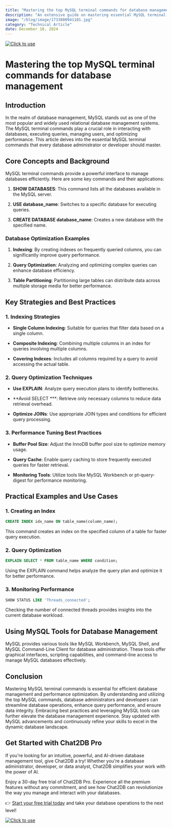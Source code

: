 ```yaml
---
title: "Mastering the top MySQL terminal commands for database management"
description: "An extensive guide on mastering essential MySQL terminal commands for efficient database management."
image: "/blog/image/1733800941101.jpg"
category: "Technical Article"
date: December 10, 2024
---
```

[![Click to use](/image/blog/bg/chat2db1.png)](https://app.chat2db.ai/)
# Mastering the top MySQL terminal commands for database management


<Authors date="December 10, 2024">
  <Author name="Aiden Stone" link="https://chat2db.ai" />
</Authors>

## Introduction

In the realm of database management, MySQL stands out as one of the most popular and widely used relational database management systems. The MySQL terminal commands play a crucial role in interacting with databases, executing queries, managing users, and optimizing performance. This article delves into the essential MySQL terminal commands that every database administrator or developer should master.

## Core Concepts and Background

MySQL terminal commands provide a powerful interface to manage databases efficiently. Here are some key commands and their applications:

1. **SHOW DATABASES**: This command lists all the databases available in the MySQL server.

2. **USE database_name**: Switches to a specific database for executing queries.

3. **CREATE DATABASE database_name**: Creates a new database with the specified name.

### Database Optimization Examples

1. **Indexing**: By creating indexes on frequently queried columns, you can significantly improve query performance.

2. **Query Optimization**: Analyzing and optimizing complex queries can enhance database efficiency.

3. **Table Partitioning**: Partitioning large tables can distribute data across multiple storage media for better performance.

## Key Strategies and Best Practices

### 1. Indexing Strategies

- **Single Column Indexing**: Suitable for queries that filter data based on a single column.

- **Composite Indexing**: Combining multiple columns in an index for queries involving multiple columns.

- **Covering Indexes**: Includes all columns required by a query to avoid accessing the actual table.

### 2. Query Optimization Techniques

- **Use EXPLAIN**: Analyze query execution plans to identify bottlenecks.

- **Avoid SELECT ***: Retrieve only necessary columns to reduce data retrieval overhead.

- **Optimize JOINs**: Use appropriate JOIN types and conditions for efficient query processing.

### 3. Performance Tuning Best Practices

- **Buffer Pool Size**: Adjust the InnoDB buffer pool size to optimize memory usage.

- **Query Cache**: Enable query caching to store frequently executed queries for faster retrieval.

- **Monitoring Tools**: Utilize tools like MySQL Workbench or pt-query-digest for performance monitoring.

## Practical Examples and Use Cases

### 1. Creating an Index

```sql
CREATE INDEX idx_name ON table_name(column_name);
```

This command creates an index on the specified column of a table for faster query execution.

### 2. Query Optimization

```sql
EXPLAIN SELECT * FROM table_name WHERE condition;
```

Using the EXPLAIN command helps analyze the query plan and optimize it for better performance.

### 3. Monitoring Performance

```sql
SHOW STATUS LIKE 'Threads_connected';
```

Checking the number of connected threads provides insights into the current database workload.

## Using MySQL Tools for Database Management

MySQL provides various tools like MySQL Workbench, MySQL Shell, and MySQL Command-Line Client for database administration. These tools offer graphical interfaces, scripting capabilities, and command-line access to manage MySQL databases effectively.

## Conclusion

Mastering MySQL terminal commands is essential for efficient database management and performance optimization. By understanding and utilizing the top MySQL commands, database administrators and developers can streamline database operations, enhance query performance, and ensure data integrity. Embracing best practices and leveraging MySQL tools can further elevate the database management experience. Stay updated with MySQL advancements and continuously refine your skills to excel in the dynamic database landscape.

## Get Started with Chat2DB Pro

If you're looking for an intuitive, powerful, and AI-driven database management tool, give Chat2DB a try! Whether you're a database administrator, developer, or data analyst, Chat2DB simplifies your work with the power of AI.

Enjoy a 30-day free trial of Chat2DB Pro. Experience all the premium features without any commitment, and see how Chat2DB can revolutionize the way you manage and interact with your databases.

👉 [Start your free trial today](https://app.chat2db.ai/) and take your database operations to the next level!

[![Click to use](/image/blog/bg/chat2db.jpg)](https://app.chat2db.ai/)